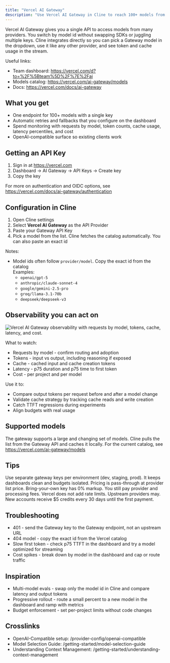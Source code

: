 ```yaml
---
title: "Vercel AI Gateway"
description: "Use Vercel AI Gateway in Cline to reach 100+ models from one endpoint with routing, retries, and spend observability."
---
```


Vercel AI Gateway gives you a single API to access models from many providers. You switch by model id without swapping SDKs or juggling multiple keys. Cline integrates directly so you can pick a Gateway model in the dropdown, use it like any other provider, and see token and cache usage in the stream.

Useful links:
- Team dashboard: https://vercel.com/d?to=%2F%5Bteam%5D%2F%7E%2Fai
- Models catalog: https://vercel.com/ai-gateway/models
- Docs: https://vercel.com/docs/ai-gateway

## What you get

- One endpoint for 100+ models with a single key
- Automatic retries and fallbacks that you configure on the dashboard
- Spend monitoring with requests by model, token counts, cache usage, latency percentiles, and cost
- OpenAI-compatible surface so existing clients work

## Getting an API Key

1. Sign in at https://vercel.com
2. Dashboard → AI Gateway → API Keys → Create key
3. Copy the key

For more on authentication and OIDC options, see https://vercel.com/docs/ai-gateway/authentication

## Configuration in Cline

1. Open Cline settings
2. Select **Vercel AI Gateway** as the API Provider
3. Paste your Gateway API Key
4. Pick a model from the list. Cline fetches the catalog automatically. You can also paste an exact id

Notes:
- Model ids often follow `provider/model`. Copy the exact id from the catalog  
  Examples:
  - `openai/gpt-5`
  - `anthropic/claude-sonnet-4`
  - `google/gemini-2.5-pro`
  - `groq/llama-3.1-70b`
  - `deepseek/deepseek-v3`

## Observability you can act on

<Frame>
  <img src="https://assets.vercel.com/image/upload/v1753121283/gateway-overhead-dark_zhqwwj.svg" alt="Vercel AI Gateway observability with requests by model, tokens, cache, latency, and cost." />
</Frame>

What to watch:
- Requests by model - confirm routing and adoption
- Tokens - input vs output, including reasoning if exposed
- Cache - cached input and cache creation tokens
- Latency - p75 duration and p75 time to first token
- Cost - per project and per model

Use it to:
- Compare output tokens per request before and after a model change
- Validate cache strategy by tracking cache reads and write creation
- Catch TTFT regressions during experiments
- Align budgets with real usage

## Supported models

The gateway supports a large and changing set of models. Cline pulls the list from the Gateway API and caches it locally. For the current catalog, see https://vercel.com/ai-gateway/models

## Tips

<Tip>
Use separate gateway keys per environment (dev, staging, prod). It keeps dashboards clean and budgets isolated.
</Tip>

<Note>
Pricing is pass-through at provider list price. Bring-your-own key has 0% markup. You still pay provider and processing fees.
</Note>

<Info>
Vercel does not add rate limits. Upstream providers may. New accounts receive $5 credits every 30 days until the first payment.
</Info>

## Troubleshooting

- 401 - send the Gateway key to the Gateway endpoint, not an upstream URL
- 404 model - copy the exact id from the Vercel catalog
- Slow first token - check p75 TTFT in the dashboard and try a model optimized for streaming
- Cost spikes - break down by model in the dashboard and cap or route traffic

## Inspiration

- Multi-model evals - swap only the model id in Cline and compare latency and output tokens
- Progressive rollout - route a small percent to a new model in the dashboard and ramp with metrics
- Budget enforcement - set per-project limits without code changes

## Crosslinks

- OpenAI-Compatible setup: /provider-config/openai-compatible
- Model Selection Guide: /getting-started/model-selection-guide
- Understanding Context Management: /getting-started/understanding-context-management
